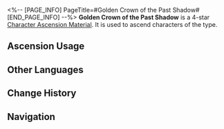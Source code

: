 <%-- [PAGE_INFO]
PageTitle=#Golden Crown of the Past Shadow#
[END_PAGE_INFO] --%>
{{Item Infobox
|id          = 110407
|image       = Item Golden Crown of the Past Shadow.png
|type        = Character Ascension Material
|invCategory = Upgrade Materials
|rarity      = 4
|effect      = 
|description = Headwear of the Decaying Shadow. Can be used for the Ascension of Imaginary characters.
|source1     = [[Stagnant Shadow: Backwater Pass]]
|source2     = [[Stagnant Shadow (Backwater Pass)]]
|source3     = [[Omni-Synthesizer]] &mdash; Material Exchange
}}
{{Description|Accessory left behind by the shadow of a past Guardian, telling tales of the city of Everwinter.<br /><br />''"Alina the Loving &mdash; her kindness as lofty as the sky and her compassion as brilliant as gold."''}}
'''Golden Crown of the Past Shadow''' is a 4-star [[Character Ascension Material]]. It is used to ascend characters of the {{Color|Imaginary|link=1}} type.

==Ascension Usage==
{{Ascension Usage}}

==Other Languages==
{{Other Languages
|en   = Golden Crown of the Past Shadow
|zhs  = 往日之影的金饰
|zht  = 往日之影的金飾
|ja   = 過去の影の金装飾
|ko   = 과거 그림자의 황금 장식
|es   = Corona dorada de la sombra del pasado
|fr   = Couronne d'or de l'ombre révolue
|ru   = Золотая корона тени прошлого
|th   = Golden Crown of the Past Shadow
|vi   = Trang Sức Dấu Ấn Xưa
|de   = Goldkrone der vergangenen Schatten
|id   = Golden Crown of the Past Shadow
|pt   = Coroa de Ouro de uma Sombra do Passado
}}

==Change History==
{{Change History|1.0}}

==Navigation==
{{Upgrade Material Navbox}}
